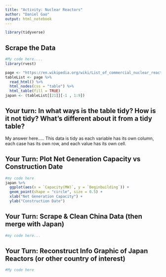 ```yaml
---
title: "Activity: Nuclear Reactors"
author: "Daniel Gao"
output: html_notebook
---
```


```r
library(tidyverse)

```

## Scrape the Data 

```r
#My code here.... 
library(rvest)

page <- "https://en.wikipedia.org/wiki/List_of_commercial_nuclear_reactors#"
tableList <- page %>%
  read_html() %>%
  html_nodes(css = "table") %>%
  html_table(fill = TRUE)
japan <- (tableList[[21]][-1 , 1:9])

```


## Your turn: In what ways is the table tidy? How is it not tidy? What’s different about it from a tidy table?

My answer here..... 
This data is tidy as each variable has its own column, each case has its own row, and each value has its own cell.

## Your Turn: Plot Net Generation Capacity vs Construction Date

```r
#my code here 
japan %>% 
  ggplot(aes(x = `Capacity(MW)`, y = `Beginbuilding`)) +
  geom_point(shape = "circle", size = 0.5) +
  xlab("Net Generation Capacity") +
  ylab("Construction Date")
```


## Your Turn: Scrape & Clean China Data (then merge with Japan)

```r
#my code here... 


```



## Your Turn: Reconstruct Info Graphic of Japan Reactors (or other country of interest)

```r
#My code here

```